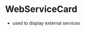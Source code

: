 
<Meta title="WebServiceCard" component={WebServiceCard} />

# WebServiceCard

-   used to display external services

<Story name="WebServiceCard">
    <WebServiceCard
        title="my Title"
        description="my description"
        image="https://picsum.photos/680/480"
        url="https://google.com"
        tags={['Informationen', 'PDF']}
        pros={['Pro1', 'Pro2']}
        contra={['Contra1']}
    />
</Story>
